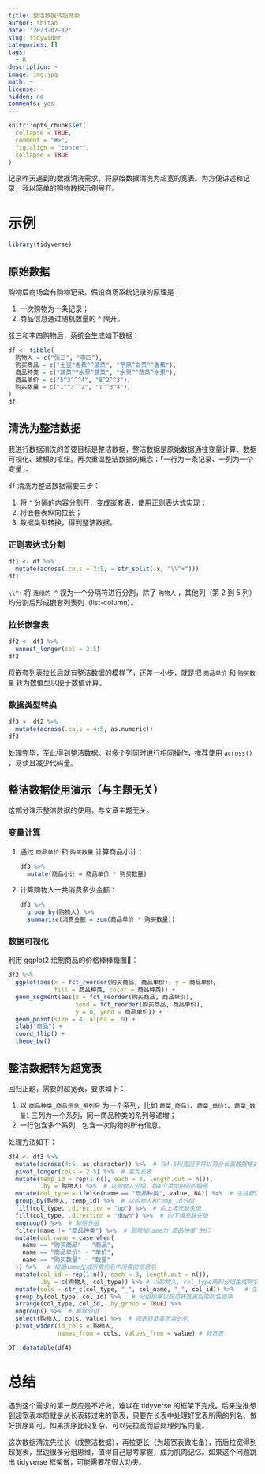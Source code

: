 ```yaml
---
title: 整洁数据转超宽表
author: shitao
date: '2023-02-12'
slug: tidywider
categories: []
tags:
  - R
description: ~
image: img.jpg
math: ~
license: ~
hidden: no
comments: yes
---
```


```r
knitr::opts_chunk$set(
  collapse = TRUE,
  comment = "#>",
  fig.align = "center",
  collapse = TRUE
)
```

记录昨天遇到的数据清洗需求，将原始数据清洗为超宽的宽表。为方便讲述和记录，我以简单的购物数据示例展开。

# 示例

```r
library(tidyverse)
```


## 原始数据

购物后商场会有购物记录。假设商场系统记录的原理是：

1. 一次购物为一条记录；
1. 商品信息通过随机数量的 `^` 隔开。

张三和李四购物后，系统会生成如下数据：

```r
df <- tibble(
  购物人 = c("张三", "李四"),
  购买商品 = c("土豆^香蕉^^菠菜", "苹果^白菜^^香蕉"),
  商品种类 = c("蔬菜^^水果^蔬菜", "水果^^蔬菜^水果"),
  商品单价 = c("5^3^^^4", "8^2^^3"),
  购买数量 = c("1^^3^^2", "1^^3^4"),
)
df
```

## 清洗为整洁数据

我进行数据清洗的首要目标是整洁数据，整洁数据是原始数据通往变量计算、数据可视化、建模的枢纽。再次重温整洁数据的概念：「一行为一条记录、一列为一个变量」。

`df` 清洗为整洁数据需要三步：

1. 将 `^` 分隔的内容分割开，变成嵌套表，使用正则表达式实现；
1. 将嵌套表纵向拉长；
1. 数据类型转换，得到整洁数据。

### 正则表达式分割

```r
df1 <- df %>% 
  mutate(across(.cols = 2:5, ~ str_split(.x, "\\^+")))
df1
```

`\\^+` 将 `连续的 ^` 视为一个分隔符进行分割，除了 `购物人` ，其他列（第 2 到 5 列）均分割后形成嵌套列表列（list-column）。

### 拉长嵌套表

```r
df2 <- df1 %>% 
  unnest_longer(col = 2:5)
df2
```

将嵌套列表拉长后就有整洁数据的模样了，还差一小步，就是把 `商品单价` 和 `购买数量` 转为数值型以便于数值计算。

### 数据类型转换

```r
df3 <- df2 %>% 
  mutate(across(.cols = 4:5, as.numeric))
df3
```

处理完毕，至此得到整洁数据。对多个列同时进行相同操作，推荐使用 `across()` ，易读且减少代码量。

## 整洁数据使用演示（与主题无关）

这部分演示整洁数据的使用，与文章主题无关。

### 变量计算

1. 通过 `商品单价` 和 `购买数量` 计算商品小计：
    
    ```r
    df3 %>% 
      mutate(商品小计 = 商品单价 * 购买数量)
    ```
    
1. 计算购物人一共消费多少金额：
    
    ```r
    df3 %>% 
      group_by(购物人) %>% 
      summarise(消费金额 = sum(商品单价 * 购买数量))
    ```

### 数据可视化

利用 ggplot2 绘制商品的价格棒棒糖图🍭：

```r
df3 %>% 
  ggplot(aes(x = fct_reorder(购买商品, 商品单价), y = 商品单价,
             fill = 商品种类, color = 商品种类)) +
  geom_segment(aes(x = fct_reorder(购买商品, 商品单价), 
                   xend = fct_reorder(购买商品, 商品单价), 
                   y = 0, yend = 商品单价)) +
  geom_point(size = 4, alpha = .9) +
  xlab("商品") +
  coord_flip() +
  theme_bw()
```

## 整洁数据转为超宽表

回归正题，需要的超宽表，要求如下：

1. 以 `商品种类_商品信息_系列号` 为一个系列，比如 `蔬菜_商品1`、`蔬菜_单价1`、`蔬菜_数量1` 三列为一个系列，同一商品种类的系列号递增；
1. 一行包含多个系列，包含一次购物的所有信息。

处理方法如下：

```r
df4 <- df3 %>% 
  mutate(across(4:5, as.character)) %>%  # 将4-5列变回字符以符合长表数据格式要求
  pivot_longer(cols = 2:5) %>%  # 变为长表
  mutate(temp_id = rep(1:n(), each = 4, length.out = n()),
         .by = 购物人) %>%  # 以购物人分组，每4个添加相同的编号
  mutate(col_type = ifelse(name == "商品种类", value, NA)) %>%  # 生成新列，提前name列中的商品种类信息
  group_by(购物人, temp_id) %>%  # 以购物人和temp_id分组
  fill(col_type, .direction = "up") %>%  # 向上填充缺失值
  fill(col_type, .direction = "down") %>%  # 向下填充缺失值
  ungroup() %>%  # 解除分组
  filter(name != "商品种类") %>%  # 删除掉name为`商品种类`的行
  mutate(col_name = case_when(
    name == "购买商品" ~ "商品",
    name == "商品单价" ~ "单价",
    name == "购买数量" ~ "数量"
  )) %>%   # 根据name生成所需列名中所需的信息名
  mutate(col_id = rep(1:n(), each = 3, length.out = n()),
         .by = c(购物人, col_type)) %>% # 以购物人, col_type两列分组生成列名中所需的系列号
  mutate(cols = str_c(col_type, "_", col_name, "_", col_id)) %>%   # 生成所需列名列
  group_by(col_type, col_id) %>%   # 分组排序以规范转宽表后的列名顺序
  arrange(col_type, col_id, .by_group = TRUE) %>% 
  ungroup() %>%  # 解除分组
  select(购物人, cols, value) %>%  # 筛选转宽表所需的列
  pivot_wider(id_cols = 购物人,
              names_from = cols, values_from = value) # 转宽表

DT::datatable(df4)
```

# 总结

遇到这个需求的第一反应是不好做，难以在 tidyverse 的框架下完成。后来逆推想到超宽表本质就是从长表转过来的宽表，只要在长表中处理好宽表所需的列名、做好排序即可。如果排序比较复杂，可以先拉宽而后处理列名向量。

这次数据清洗先拉长（成整洁数据），再拉更长（为超宽表做准备），而后拉宽得到超宽表，里边很多分组思维，值得自己思考掌握，成为肌肉记忆。如果这个问题跳出 tidyverse 框架做，可能需要花很大功夫。
